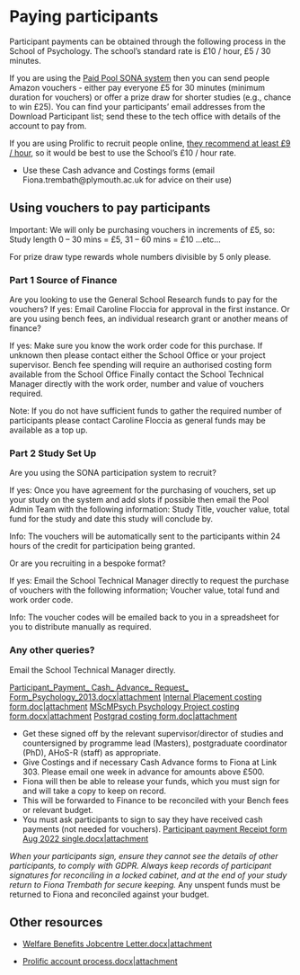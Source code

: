 # Paying participants
Participant payments can be obtained through the following process in the School of Psychology. The school's standard rate is £10 / hour, £5 / 30 minutes. 

If you are using the [Paid Pool SONA system](https://uopsopp.sona-systems.com) then you can send people Amazon vouchers - either pay everyone £5 for 30 minutes (minimum duration for vouchers) or offer a prize draw for shorter studies (e.g., chance to win £25). You can find your participants' email addresses from the Download Participant list; send these to the tech office with details of the account to pay from.

If you are using Prolific to recruit people online, [they recommend at least £9 / hour](https://researcher-help.prolific.co/hc/en-gb/articles/4407695146002-Prolific-s-payment-principles), so it would be best to use the School's £10 / hour rate.

* Use these Cash advance and Costings forms (email Fiona.trembath@plymouth.ac.uk for advice on their use)

## Using vouchers to pay participants

Important: We will only be purchasing vouchers in increments of £5, so: Study length 0 – 30 mins = £5, 31 – 60 mins = £10 ...etc...

For prize draw type rewards whole numbers divisible by 5 only please.

### Part 1 Source of Finance

Are you looking to use the General School Research funds to pay for the vouchers?
If yes: Email Caroline Floccia for approval in the first instance.
Or are you using bench fees, an individual research grant or another means of finance?

If yes: Make sure you know the work order code for this purchase. If unknown then please contact either the School Office or your project supervisor.
Bench fee spending will require an authorised costing form available from the School Office Finally contact the School Technical Manager directly with the work order, number and value of vouchers required.

Note: If you do not have sufficient funds to gather the required number of participants please contact Caroline Floccia as general funds may be available as a top up.

### Part 2 Study Set Up

Are you using the SONA participation system to recruit?

If yes: Once you have agreement for the purchasing of vouchers, set up your study on the system and add slots if possible then email the Pool Admin Team with the following information:
Study Title, voucher value, total fund for the study and date this study will conclude by.

Info: The vouchers will be automatically sent to the participants within 24 hours of the credit for participation being granted.

Or are you recruiting in a bespoke format?

If yes: Email the School Technical Manager directly to request the purchase of vouchers with the following information; Voucher value, total fund and work order code.

Info: The voucher codes will be emailed back to you in a spreadsheet for you to distribute manually as required.

### Any other queries?

Email the School Technical Manager directly.

[Participant_Payment_ Cash_ Advance_ Request_ Form_Psychology_2013.docx|attachment](https://liveplymouthac.sharepoint.com/:w:/r/sites/SchoolofPsychologyStaff/Shared%20Documents/General/sis/files/Participant_Payment_%20Cash_%20Advance_%20Request_%20Form_Psychology_2013.docx?d=w4663eac1022f4e7c88f12a76cd98cd6f&csf=1&web=1&e=F0oKY9)
[Internal Placement costing form.doc|attachment](https://liveplymouthac.sharepoint.com/:w:/r/sites/SchoolofPsychologyStaff/Shared%20Documents/General/sis/files/Internal%20Placement%20costing%20form.doc?d=w98e093d1295f4e43b4d5b8c31345ba16&csf=1&web=1&e=Eb44Fv)
[MScMPsych Psychology Project costing form.docx|attachment](https://liveplymouthac.sharepoint.com/:w:/r/sites/SchoolofPsychologyStaff/Shared%20Documents/General/sis/files/MScMPsych%20Psychology%20Project%20costing%20form.docx?d=w7d5f6ed975b34076abb4a2a44b9928a2&csf=1&web=1&e=cg5hGW)
[Postgrad costing form.doc|attachment](https://liveplymouthac.sharepoint.com/:w:/r/sites/SchoolofPsychologyStaff/Shared%20Documents/General/sis/files/Postgrad%20costing%20form.doc?d=w6a1551f8b8dd4fa88386033681651dcf&csf=1&web=1&e=u5azNo)

* Get these signed off by the relevant supervisor/director of studies and countersigned by programme lead (Masters), postgraduate coordinator (PhD), AHoS-R (staff) as appropriate.
* Give Costings and if necessary Cash Advance forms to Fiona at Link 303. Please email one week in advance for amounts above £500.
* Fiona will then be able to release your funds, which you must sign for and will take a copy to keep on record.
* This will be forwarded to Finance to be reconciled with your Bench fees or relevant budget.
* You must ask participants to sign to say they have received cash payments (not needed for vouchers). 
[Participant payment Receipt form Aug 2022 single.docx|attachment](https://liveplymouthac.sharepoint.com/:w:/r/sites/SchoolofPsychologyStaff/Shared%20Documents/General/sis/files/Participant%20payment%20Receipt%20form%20Aug%202022%20single.docx?d=w4de13cb7f16c473fbc6e5356906608cc&csf=1&web=1&e=T1Fepl)

*When your participants sign, ensure they cannot see the details of other participants, to comply with GDPR. Always keep records of participant signatures for reconciling in a locked cabinet, and at the end of your study return to Fiona Trembath for secure keeping.
* Any unspent funds must be returned to Fiona and reconciled against your budget.

## Other resources

- [Welfare Benefits Jobcentre Letter.docx|attachment](https://liveplymouthac.sharepoint.com/:w:/r/sites/SchoolofPsychologyStaff/Shared%20Documents/General/sis/files/Welfare%20Benefits%20Jobcentre%20Letter-2.docx?d=w030ec8ed3b2349959069277f2ff86706&csf=1&web=1&e=36MN4b)


- [Prolific account process.docx|attachment](https://liveplymouthac.sharepoint.com/:w:/r/sites/SchoolofPsychologyStaff/Shared%20Documents/General/sis/files/Prolific%20account%20process.docx?d=w6c0059e8b94f4290aab1ebb3025a2277&csf=1&web=1&e=mt9vie)
